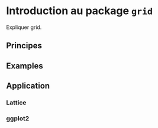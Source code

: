 # Introduction au package `grid`

Expliquer grid.

## Principes

## Examples

## Application

### Lattice

### ggplot2
